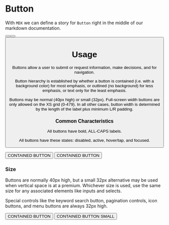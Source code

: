
<Meta title="Example/Button/Overview" component={Button} />

# Button

With `MDX` we can define a story for `Button` right in the middle of our
markdown documentation.

<Canvas>
<Story name="All Buttons">
<form className='flex gap-2'>
  <Button id="Unchecked" label="Unchecked" />
  <Button id="Checked" label="Checked" checked />
  <Button variant="aux" id="second" label="Secondary" />
</form>
</Story>
</Canvas>

# Usage

Buttons allow a user to submit or request information, make decisions, and for navigation.

Button hierarchy is established by whether a button is contained (i.e. with a background color) for most emphasis, or outlined (no background) for less emphasis, or text only for the least emphasis.

Buttons may be normal (40px high) or small (32px). Full-screen width buttons are only allowed on the XS grid (0-479). In all other cases, button width is determined by the length of the label plus minimum L/R padding.


### Common Characteristics

All buttons have bold, ALL-CAPS labels.

All buttons have these states: disabled, active, hover/tap, and focused.

<Story name="Simple Buttons">
<div className='flex gap-2'>
<button className='ring-0 text-xs'>CONTAINED BUTTON</button>
<button className='bg-gold-dark ring-0 text-navy'>CONTAINED BUTTON</button>
</div>
</Story>

### Size

Buttons are normally 40px high, but a small 32px alternative may be used when vertical space is at a premium. Whichever size is used, use the same size for any associated elements like inputs and selects.

Special controls like the keyword search button, pagination controls, icon buttons, and menu buttons are always 32px high.


<Canvas>
<Story name="Sizing">
<div className='flex gap-2'>
<Button color="primary">CONTAINED BUTTON</Button>
<Button className='text-sm'>CONTAINED BUTTON SMALL</Button>
</div>
</Story>
</Canvas>
